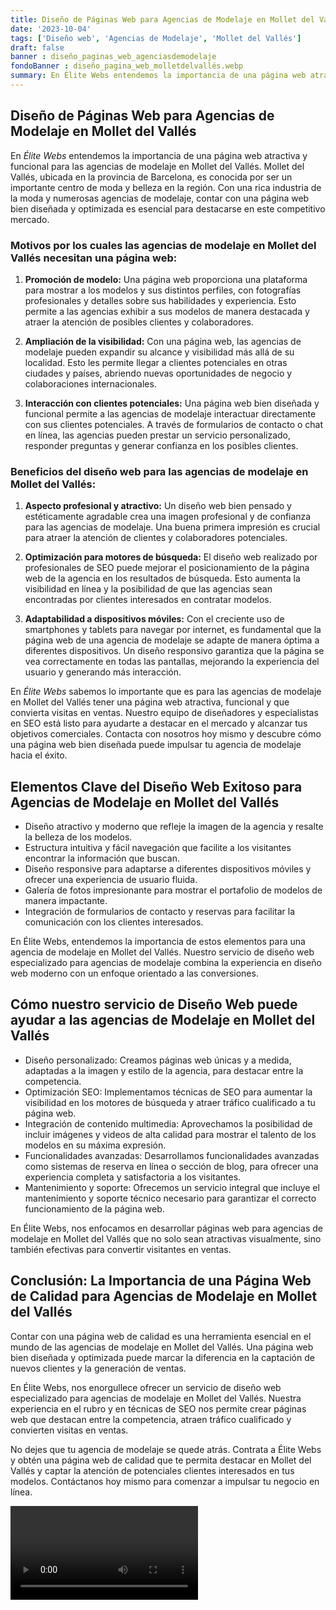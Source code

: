 ```yaml
---
title: Diseño de Páginas Web para Agencias de Modelaje en Mollet del Vallés
date: '2023-10-04'
tags: ['Diseño web', 'Agencias de Modelaje', 'Mollet del Vallés']
draft: false
banner : diseño_paginas_web_agenciasdemodelaje
fondoBanner : diseño_pagina_web_molletdelvallés.webp
summary: En Élite Webs entendemos la importancia de una página web atractiva y funcional para las agencias de modelaje en Mollet del Vallés. Mollet del Vallés, ubicada en la provincia de Barcelona, es conocida por ser un importante centro de moda y belleza en la región. Con una rica industria de la moda y numerosas agencias de modelaje, contar con una página web bien diseñada y optimizada es esencial para destacarse en este competitivo mercado.
---
```


## Diseño de Páginas Web para Agencias de Modelaje en Mollet del Vallés

En *Élite Webs* entendemos la importancia de una página web atractiva y funcional para las agencias de modelaje en Mollet del Vallés. Mollet del Vallés, ubicada en la provincia de Barcelona, es conocida por ser un importante centro de moda y belleza en la región. Con una rica industria de la moda y numerosas agencias de modelaje, contar con una página web bien diseñada y optimizada es esencial para destacarse en este competitivo mercado.

### Motivos por los cuales las agencias de modelaje en Mollet del Vallés necesitan una página web:

1. **Promoción de modelo:** Una página web proporciona una plataforma para mostrar a los modelos y sus distintos perfiles, con fotografías profesionales y detalles sobre sus habilidades y experiencia. Esto permite a las agencias exhibir a sus modelos de manera destacada y atraer la atención de posibles clientes y colaboradores.

2. **Ampliación de la visibilidad:** Con una página web, las agencias de modelaje pueden expandir su alcance y visibilidad más allá de su localidad. Esto les permite llegar a clientes potenciales en otras ciudades y países, abriendo nuevas oportunidades de negocio y colaboraciones internacionales.

3. **Interacción con clientes potenciales:** Una página web bien diseñada y funcional permite a las agencias de modelaje interactuar directamente con sus clientes potenciales. A través de formularios de contacto o chat en línea, las agencias pueden prestar un servicio personalizado, responder preguntas y generar confianza en los posibles clientes.

### Beneficios del diseño web para las agencias de modelaje en Mollet del Vallés:

1. **Aspecto profesional y atractivo:** Un diseño web bien pensado y estéticamente agradable crea una imagen profesional y de confianza para las agencias de modelaje. Una buena primera impresión es crucial para atraer la atención de clientes y colaboradores potenciales.

2. **Optimización para motores de búsqueda:** El diseño web realizado por profesionales de SEO puede mejorar el posicionamiento de la página web de la agencia en los resultados de búsqueda. Esto aumenta la visibilidad en línea y la posibilidad de que las agencias sean encontradas por clientes interesados en contratar modelos.

3. **Adaptabilidad a dispositivos móviles:** Con el creciente uso de smartphones y tablets para navegar por internet, es fundamental que la página web de una agencia de modelaje se adapte de manera óptima a diferentes dispositivos. Un diseño responsivo garantiza que la página se vea correctamente en todas las pantallas, mejorando la experiencia del usuario y generando más interacción.

En *Élite Webs* sabemos lo importante que es para las agencias de modelaje en Mollet del Vallés tener una página web atractiva, funcional y que convierta visitas en ventas. Nuestro equipo de diseñadores y especialistas en SEO está listo para ayudarte a destacar en el mercado y alcanzar tus objetivos comerciales. Contacta con nosotros hoy mismo y descubre cómo una página web bien diseñada puede impulsar tu agencia de modelaje hacia el éxito.

<GifSeo />

<Cta />

## Elementos Clave del Diseño Web Exitoso para Agencias de Modelaje en Mollet del Vallés

- Diseño atractivo y moderno que refleje la imagen de la agencia y resalte la belleza de los modelos.
- Estructura intuitiva y fácil navegación que facilite a los visitantes encontrar la información que buscan.
- Diseño responsive para adaptarse a diferentes dispositivos móviles y ofrecer una experiencia de usuario fluida.
- Galería de fotos impresionante para mostrar el portafolio de modelos de manera impactante.
- Integración de formularios de contacto y reservas para facilitar la comunicación con los clientes interesados.

En Élite Webs, entendemos la importancia de estos elementos para una agencia de modelaje en Mollet del Vallés. Nuestro servicio de diseño web especializado para agencias de modelaje combina la experiencia en diseño web moderno con un enfoque orientado a las conversiones.

## Cómo nuestro servicio de Diseño Web puede ayudar a las agencias de Modelaje en Mollet del Vallés

- Diseño personalizado: Creamos páginas web únicas y a medida, adaptadas a la imagen y estilo de la agencia, para destacar entre la competencia.
- Optimización SEO: Implementamos técnicas de SEO para aumentar la visibilidad en los motores de búsqueda y atraer tráfico cualificado a tu página web.
- Integración de contenido multimedia: Aprovechamos la posibilidad de incluir imágenes y videos de alta calidad para mostrar el talento de los modelos en su máxima expresión.
- Funcionalidades avanzadas: Desarrollamos funcionalidades avanzadas como sistemas de reserva en línea o sección de blog, para ofrecer una experiencia completa y satisfactoria a los visitantes.
- Mantenimiento y soporte: Ofrecemos un servicio integral que incluye el mantenimiento y soporte técnico necesario para garantizar el correcto funcionamiento de la página web.

En Élite Webs, nos enfocamos en desarrollar páginas web para agencias de modelaje en Mollet del Vallés que no solo sean atractivas visualmente, sino también efectivas para convertir visitantes en ventas.

## Conclusión: La Importancia de una Página Web de Calidad para Agencias de Modelaje en Mollet del Vallés

Contar con una página web de calidad es una herramienta esencial en el mundo de las agencias de modelaje en Mollet del Vallés. Una página web bien diseñada y optimizada puede marcar la diferencia en la captación de nuevos clientes y la generación de ventas.

En Élite Webs, nos enorgullece ofrecer un servicio de diseño web especializado para agencias de modelaje en Mollet del Vallés. Nuestra experiencia en el rubro y en técnicas de SEO nos permite crear páginas web que destacan entre la competencia, atraen tráfico cualificado y convierten visitas en ventas.

No dejes que tu agencia de modelaje se quede atrás. Contrata a Élite Webs y obtén una página web de calidad que te permita destacar en Mollet del Vallés y captar la atención de potenciales clientes interesados en tus modelos. Contáctanos hoy mismo para comenzar a impulsar tu negocio en línea.

<Video />

<CtaBot job='Agencias de Modelaje' city='Mollet del Vallés'/>

<Gmaps query='Mollet del Vallés+españa+maps' />